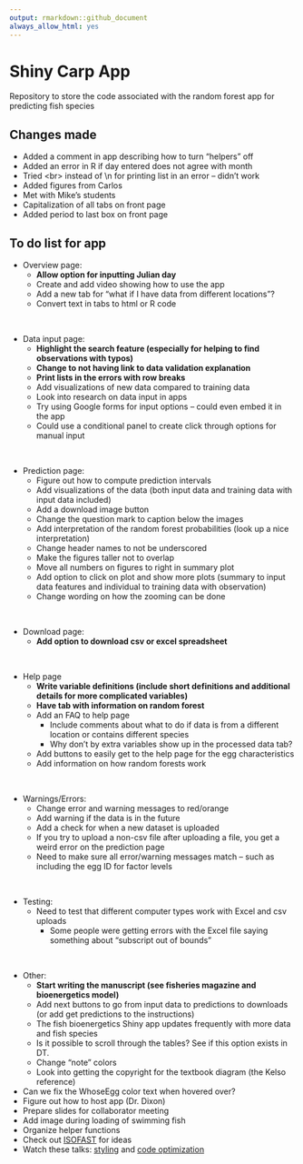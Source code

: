 ```yaml
---
output: rmarkdown::github_document
always_allow_html: yes
---
```


# Shiny Carp App

Repository to store the code associated with the random forest app for predicting fish species

## Changes made

- Added a comment in app describing how to turn “helpers” off
- Added an error in R if day entered does not agree with month
- Tried \<br> instead of \\n for printing list in an error -- didn't work
- Added figures from Carlos
- Met with Mike's students
- Capitalization of all tabs on front page
- Added period to last box on front page

## To do list for app

- Overview page:
  - **Allow option for inputting Julian day**
  - Create and add video showing how to use the app
  - Add a new tab for "what if I have data from different locations"?
  - Convert text in tabs to html or R code
  
<br>

- Data input page:
  - **Highlight the search feature (especially for helping to find observations with typos)**
  - **Change to not having link to data validation explanation**
  - **Print lists in the errors with row breaks**
  - Add visualizations of new data compared to training data
  - Look into research on data input in apps
  - Try using Google forms for input options – could even embed it in the app
  - Could use a conditional panel to create click through options for manual input
  
<br>

- Prediction page:
  - Figure out how to compute prediction intervals
  - Add visualizations of the data (both input data and training data with input data included)
  -	Add a download image button
  -	Change the question mark to caption below the images
  -	Add interpretation of the random forest probabilities (look up a nice interpretation)
  -	Change header names to not be underscored
  -	Make the figures taller not to overlap
  -	Move all numbers on figures to right in summary plot
  -	Add option to click on plot and show more plots (summary to input data features and individual to training data with observation)
  -	Change wording on how the zooming can be done
  

<br>

- Download page:
  - **Add option to download csv or excel spreadsheet**

<br>

- Help page
  - **Write variable definitions (include short definitions and additional details for more complicated variables)**
  - **Have tab with information on random forest** 
  -	Add an FAQ to help page
    - Include comments about what to do if data is from a different location or contains different species
    - Why don’t by extra variables show up in the processed data tab?
  -	Add buttons to easily get to the help page for the egg characteristics
  -	Add information on how random forests work

<br>

- Warnings/Errors:
  -	Change error and warning messages to red/orange
  -	Add warning if the data is in the future
  -	Add a check for when a new dataset is uploaded
  -	If you try to upload a non-csv file after uploading a file, you get a weird error on the prediction page
  -	Need to make sure all error/warning messages match – such as including the egg ID for factor levels

<br>

- Testing:
  -	Need to test that different computer types work with Excel and csv uploads
    - Some people were getting errors with the Excel file saying something about “subscript out of bounds”

<br>

- Other:
  - **Start writing the manuscript (see fisheries magazine and bioenergetics model)**
  - Add next buttons to go from input data to predictions to downloads (or add get predictions to the instructions)
  -	The fish bioenergetics Shiny app updates frequently with more data and fish species
  -	Is it possible to scroll through the tables? See if this option exists in DT.
  -	Change “note” colors
  -	Look into getting the copyright for the textbook diagram (the Kelso reference)
-	Can we fix the WhoseEgg color text when hovered over?
  - Figure out how to host app (Dr. Dixon)
  - Prepare slides for collaborator meeting
  - Add image during loading of swimming fish
  - Organize helper functions
  - Check out [ISOFAST](https://analytics.iasoybeans.com/cool-apps/ISOFAST/) for ideas
  - Watch these talks: [styling](https://rstudio.com/resources/rstudioconf-2020/styling-shiny-apps-with-sass-and-bootstrap-4/) and [code optimization](https://rstudio.com/resources/webinars/scaling-shiny-apps-with-asynchronous-programming/)
    
  